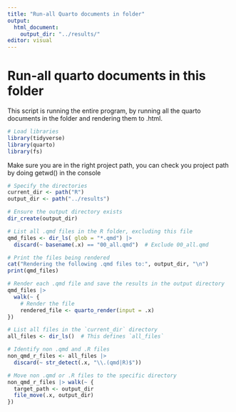 ```yaml
---
title: "Run-all Quarto documents in folder"
output:
  html_document:
    output_dir: "../results/"
editor: visual
---
```


# Run-all quarto documents in this folder

This script is running the entire program, by running all the quarto documents in the folder and rendering them to .html.

```r
# Load libraries
library(tidyverse)
library(quarto)
library(fs)
```

Make sure you are in the right project path, you can check you project path by doing getwd() in the console

```r
# Specify the directories
current_dir <- path("R")
output_dir <- path("../results")

# Ensure the output directory exists
dir_create(output_dir)

# List all .qmd files in the R folder, excluding this file
qmd_files <- dir_ls( glob = "*.qmd") |>
  discard(~ basename(.x) == "00_all.qmd")  # Exclude 00_all.qmd

# Print the files being rendered
cat("Rendering the following .qmd files to:", output_dir, "\n")
print(qmd_files)

# Render each .qmd file and save the results in the output directory
qmd_files |>
  walk(~ {
    # Render the file
    rendered_file <- quarto_render(input = .x)
})
```

```r
# List all files in the `current_dir` directory
all_files <- dir_ls()  # This defines `all_files`

# Identify non .qmd and .R files
non_qmd_r_files <- all_files |>
  discard(~ str_detect(.x, "\\.(qmd|R)$"))

# Move non .qmd or .R files to the specific directory
non_qmd_r_files |> walk(~ {
  target_path <- output_dir
  file_move(.x, output_dir)
})
```
